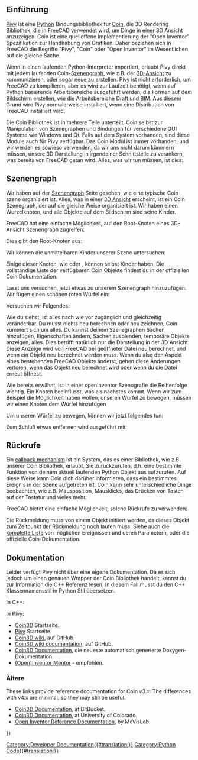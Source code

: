 <languages/>

{{Docnav/de
|[[Scenegraph/de|Szenengraph]]
|[[PySide/de|PySide]]
}}

{{TOCright}}

<span id="Introduction"></span>
==Einführung==

[[Pivy/de|Pivy]] ist eine [[Python/de|Python]] Bindungsbibliothek für [https://github.com/coin3d Coin], die 3D Rendering Bibliothek, die in FreeCAD verwendet wird, um Dinge in einer [[3D_view/de|3D Ansicht]] anzuzeigen. Coin ist eine  quelloffene Implementierung der "Open Inventor" Spezifikation zur Handhabung von Grafiken. Daher beziehen sich in FreeCAD die Begriffe "Pivy", "Coin" oder "Open Inventor" im Wesentlichen auf die gleiche Sache.

Wenn in einen laufenden Python-Interpreter importiert, erlaubt Pivy direkt mit jedem laufenden Coin-[[Scenegraph/de|Szenengraph]], wie z.B. der [[3D_view/de|3D-Ansicht]] zu kommunizieren, oder sogar neue zu erstellen. Pivy ist nicht erforderlich, um FreeCAD zu kompilieren, aber es wird zur Laufzeit benötigt, wenn auf Python basierende Arbeitsbereiche ausgeführt werden, die Formen auf dem Bildschirm erstellen, wie die Arbeitsbereiche [[Draft_Workbench/de|Draft]] und [[BIM_Workbench/de|BIM]]. Aus diesem Grund wird Pivy normalerweise installiert, wenn eine Distribution von FreeCAD installiert wird.

Die Coin Bibliothek ist in mehrere Teile unterteilt, Coin selbst zur Manipulation von Szenegraphen und Bindungen für verschiedene GUI Systeme wie Windows und Qt. Falls auf dem System vorhanden, sind diese Module auch für Pivy verfügbar. Das Coin Modul ist immer vorhanden, und wir werden es sowieso verwenden, da wir uns nicht darum kümmern müssen, unsere 3D Darstellung in irgendeiner Schnittstelle zu verankern, was bereits von FreeCAD getan wird. Alles, was wir tun müssen, ist dies:

{{Code|code=
from pivy import coin
}}

<span id="Scenegraph"></span>
==Szenengraph==

Wir haben auf der [[Scenegraph/de|Szenengraph]] Seite gesehen, wie eine typische Coin szene organisiert ist. Alles, was in einer [[3D_view/de|3D Ansicht]] erscheint, ist ein Coin Szenegraph, der auf die gleiche Weise organisiert ist. Wir haben einen Wurzelknoten, und alle Objekte auf dem Bildschirm sind seine Kinder.

FreeCAD hat eine einfache Möglichkeit, auf den Root-Knoten eines 3D-Ansicht Szenengraph zugreifen:

{{Code|code=
sg = FreeCADGui.ActiveDocument.ActiveView.getSceneGraph()
print(sg)
}}

Dies gibt den Root-Knoten aus:

{{Code|code=
<pivy.coin.SoSelection; proxy of <Swig Object of type 'SoSelection *' at 0x360cb60> >
}}

Wir können die unmittelbaren Kinder unserer Szene untersuchen:

{{Code|code=
for node in sg.getChildren():
    print(node)
}}

Einige dieser Knoten, wie {{incode|SoSeparator}} oder {{incode|SoGroup}}, können selbst Kinder haben. Die vollständige Liste der verfügbaren Coin Objekte findest du in der offiziellen Coin Dokumentation.

Lasst uns versuchen, jetzt etwas zu unserem Szenengraph hinzuzufügen. Wir fügen einen schönen roten Würfel ein:

{{Code|code=
col = coin.SoBaseColor()
col.rgb = (1, 0, 0)
cub = coin.SoCube()
myCustomNode = coin.SoSeparator()
myCustomNode.addChild(col)
myCustomNode.addChild(cub)
sg.addChild(myCustomNode)
}}

Versuchen wir Folgendes:

{{Code|code=
col.rgb = (1, 1, 0)
}}

Wie du siehst, ist alles nach wie vor zugänglich und gleichzeitig veränderbar. Du musst nichts neu berechnen oder neu zeichnen, Coin kümmert sich um alles. Du  kannst deinem Szenegraphen Sachen hinzufügen, Eigenschaften ändern, Sachen ausblenden, temporäre Objekte anzeigen, alles. Dies betrifft natürlich nur die Darstellung in der 3D Ansicht. Diese Anzeige wird von FreeCAD bei geöffneter Datei neu berechnet, und wenn ein Objekt neu berechnet werden muss. Wenn du also den Aspekt eines bestehenden FreeCAD Objekts änderst, gehen diese Änderungen verloren, wenn das Objekt neu berechnet wird oder wenn du die Datei erneut öffnest.

Wie bereits erwähnt, ist in einer openInventor Szenografie die Reihenfolge wichtig. Ein Knoten beeinflusst, was als nächstes kommt. Wenn wir zum Beispiel die Möglichkeit haben wollen, unseren Würfel zu bewegen, müssen wir einen {{incode|SoTranslation}} Knoten {{Emphasis|before}} dem Würfel hinzufügen

{{Code|code=
col = coin.SoBaseColor()
col.rgb = (1, 0, 0)
trans = coin.SoTranslation()
trans.translation.setValue([0, 0, 0])
cub = coin.SoCube()
myCustomNode = coin.SoSeparator()
myCustomNode.addChild(col)
myCustomNode.addChild(trans)
myCustomNode.addChild(cub)
sg.addChild(myCustomNode)
}}

Um unseren Würfel zu bewegen, können wir jetzt folgendes tun:

{{Code|code=
trans.translation.setValue([2, 0, 0])
}}

Zum Schluß etwas entfernen wird ausgeführt mit:

{{Code|code=
sg.removeChild(myCustomNode)
}}
{{Top}}
<span id="Callbacks"></span>
==Rückrufe==

Ein [http://en.wikipedia.org/wiki/Callback_%28computer_science%29 callback mechanism] ist ein System, das es einer Bibliothek, wie z.B. unserer Coin Bibliothek, erlaubt, Sie zurückzurufen, d.h. eine bestimmte Funktion von deinem aktuell laufenden Python Objekt aus aufzurufen. Auf diese Weise kann Coin dich darüber informieren, dass ein bestimmtes Ereignis in der Szene aufgetreten ist. Coin kann sehr unterschiedliche Dinge beobachten, wie z.B. Mausposition, Mausklicks, das Drücken von Tasten auf der Tastatur und vieles mehr.

FreeCAD bietet eine einfache Möglichkeit, solche Rückrufe zu verwenden:

{{Code|code=
from pivy import coin

class ButtonTest:
    def __init__(self):
        self.view = FreeCADGui.ActiveDocument.ActiveView
        self.callback = self.view.addEventCallbackPivy(coin.SoMouseButtonEvent.getClassTypeId(), self.getMouseClick) 

    def getMouseClick(self, event_cb):
        event = event_cb.getEvent()
        if event.getState() == coin.SoMouseButtonEvent.DOWN:
            print("Alert!!! A mouse button has been improperly clicked!!!")
            self.view.removeEventCallbackPivy(coin.SoMouseButtonEvent.getClassTypeId(), self.callback)

ButtonTest()
}}

Die Rückmeldung muss von einem Objekt initiiert werden, da dieses Objekt zum Zeitpunkt der Rückmeldung noch laufen muss.
Siehe auch die [[Code_snippets#Observe_mouse_events_in_the_3D_viewer_via_Python|komplette Liste]] von möglichen Ereignissen und deren Parametern, oder die offizielle Coin-Dokumentation.
{{Top}}
<span id="Documentation"></span>
==Dokumentation== 

Leider verfügt Pivy nicht über eine eigene Dokumentation. Da es sich jedoch um einen genauen Wrapper der Coin Bibliothek handelt, kannst du zur Information die C++ Referenz lesen. In diesem Fall musst du den C++ Klassennamensstil in Python Stil übersetzen.

In C++:

{{Code|code=
SoFile::getClassTypeId()
}}

In Pivy:

{{Code|code=
SoFile.getClassId()
}}

* [https://github.com/coin3d Coin3D] Startseite.
* [https://github.com/coin3d/pivy Pivy] Startseite.
* [https://github.com/coin3d/coin/wiki Coin3D wiki], auf GitHub.
*[https://github.com/coin3d/coin/wiki/Documentation Coin3D wiki documentation], auf GitHub.
* [https://coin3d.github.io/Coin/html/ Coin3D Documentation], die neueste automatisch generierte Doxygen-Dokumentation.
* [https://webdocs.cs.ualberta.ca/~graphics/books/mentor.pdf (Open)Inventor Mentor] - empfohlen.

<span id="Older"></span>
===Ältere===

These links provide reference documentation for Coin v3.x. The differences with v4.x are minimal, so they may still be useful.

* [https://coin3d.bitbucket.io/Coin/index.html Coin3D Documentation], at BitBucket.
* [https://grey.colorado.edu/coin3d/index.html Coin3D Documentation], at University of Colorado.
* [https://mevislabdownloads.mevis.de/docs/current/MeVis/ThirdParty/Documentation/Publish/OpenInventorReference/index.html Open Inventor Reference Documentation], by MeVisLab.
{{Top}}

{{Docnav/de
|[[Scenegraph/de|Szenengraph]]
|[[PySide/de|PySide]]
}}

{{Powerdocnavi{{#translation:}}}}
[[Category:Developer Documentation{{#translation:}}]]
[[Category:Python Code{{#translation:}}]]